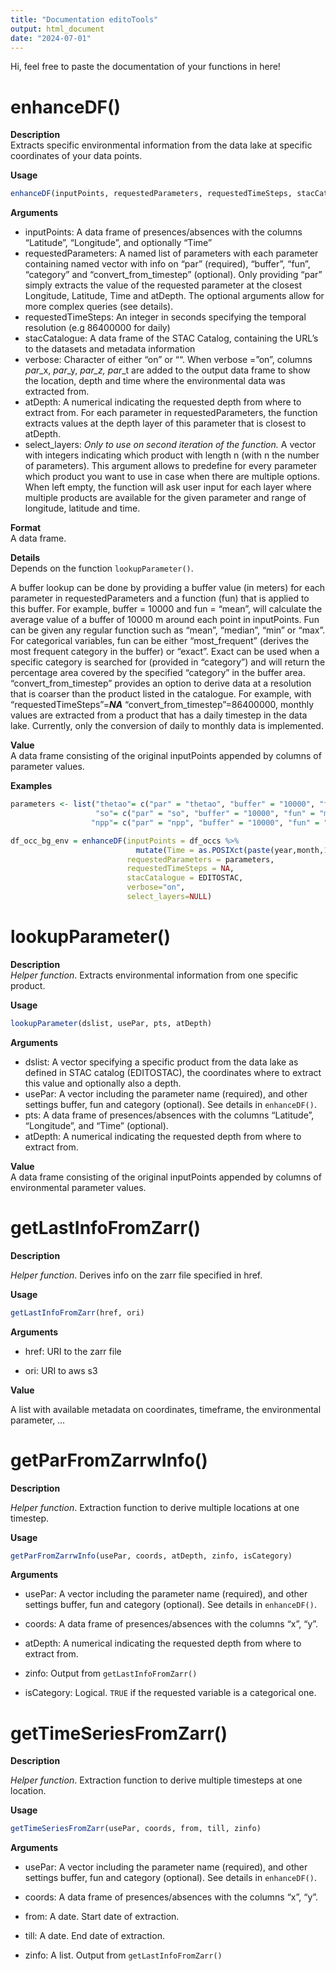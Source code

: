 ```yaml
---
title: "Documentation editoTools"
output: html_document
date: "2024-07-01"
---
```


Hi, feel free to paste the documentation of your functions in here!

# enhanceDF()

**Description**\
Extracts specific environmental information from the data lake at specific coordinates of your data points.

**Usage**

```r
enhanceDF(inputPoints, requestedParameters, requestedTimeSteps, stacCatalogue, verbose, atDepth, select_layers)
```

**Arguments**

-   inputPoints: A data frame of presences/absences with the columns "Latitude", "Longitude", and optionally "Time"
-   requestedParameters: A named list of parameters with each parameter containing named vector with info on "par" (required), "buffer", "fun", "category" and "convert_from_timestep" (optional). Only providing "par" simply extracts the value of the requested parameter at the closest Longitude, Latitude, Time and atDepth. The optional arguments allow for more complex queries (see details).
-   requestedTimeSteps: An integer in seconds specifying the temporal resolution (e.g 86400000 for daily)
-   stacCatalogue: A data frame of the STAC Catalog, containing the URL's to the datasets and metadata information
-   verbose: Character of either "on" or "". When verbose = "on", columns *par*\_x, *par*\_y, *par_z, par*\_t are added to the output data frame to show the location, depth and time where the environmental data was extracted from.
-   atDepth: A numerical indicating the requested depth from where to extract from. For each parameter in requestedParameters, the function extracts values at the depth layer of this parameter that is closest to atDepth.
-   select_layers: *Only to use on second iteration of the function.* A vector with integers indicating which product with length n (with n the number of parameters). This argument allows to predefine for every parameter which product you want to use in case when there are multiple options. When left empty, the function will ask user input for each layer where multiple products are available for the given parameter and range of longitude, latitude and time.

**Format**\
A data frame.

**Details**\
Depends on the function `lookupParameter()`.

A buffer lookup can be done by providing a buffer value (in meters) for each parameter in requestedParameters and a function (fun) that is applied to this buffer. For example, buffer = 10000 and fun = "mean", will calculate the average value of a buffer of 10000 m around each point in inputPoints. Fun can be given any regular function such as "mean", "median", "min" or "max". For categorical variables, fun can be either "most_frequent" (derives the most frequent category in the buffer) or "exact". Exact can be used when a specific category is searched for (provided in "category") and will return the percentage area covered by the specified "category" in the buffer area.\
"convert_from_timestep" provides an option to derive data at a resolution that is coarser than the product listed in the catalogue. For example, with "requestedTimeSteps"=***NA*** "convert_from_timestep"=86400000, monthly values are extracted from a product that has a daily timestep in the data lake. Currently, only the conversion of daily to monthly data is implemented.

**Value**\
A data frame consisting of the original inputPoints appended by columns of parameter values.

**Examples**

```r
parameters <- list("thetao"= c("par" = "thetao", "buffer" = "10000", "fun" = "mean"),
                   "so"= c("par" = "so", "buffer" = "10000", "fun" = "mean"),
                  "npp"= c("par" = "npp", "buffer" = "10000", "fun" = "mean","convert_from_timestep" = "86400000"))

df_occ_bg_env = enhanceDF(inputPoints = df_occs %>% 
                            mutate(Time = as.POSIXct(paste(year,month,1,sep = "-"))),
                          requestedParameters = parameters,
                          requestedTimeSteps = NA,
                          stacCatalogue = EDITOSTAC,
                          verbose="on",
                          select_layers=NULL)
```

# lookupParameter()

**Description**\
*Helper function*. Extracts environmental information from one specific product.

**Usage**

```r
lookupParameter(dslist, usePar, pts, atDepth)
```

**Arguments**

-   dslist: A vector specifying a specific product from the data lake as defined in STAC catalog (EDITOSTAC), the coordinates where to extract this value and optionally also a depth.
-   usePar: A vector including the parameter name (required), and other settings buffer, fun and category (optional). See details in `enhanceDF()`.
-   pts: A data frame of presences/absences with the columns "Latitude", "Longitude", and "Time" (optional).
-   atDepth: A numerical indicating the requested depth from where to extract from.

**Value**\
A data frame consisting of the original inputPoints appended by columns of environmental parameter values.

# getLastInfoFromZarr()

**Description**

*Helper function*. Derives info on the zarr file specified in href.

**Usage**

```r
getLastInfoFromZarr(href, ori)
```

**Arguments**

-   href: URI to the zarr file

-   ori: URI to aws s3

**Value**

A list with available metadata on coordinates, timeframe, the environmental parameter, ...

# getParFromZarrwInfo()

**Description**

*Helper function*. Extraction function to derive multiple locations at one timestep.

**Usage**

```r
getParFromZarrwInfo(usePar, coords, atDepth, zinfo, isCategory)
```

**Arguments**

-   usePar: A vector including the parameter name (required), and other settings buffer, fun and category (optional). See details in `enhanceDF()`.

-   coords: A data frame of presences/absences with the columns "x", "y".

-   atDepth: A numerical indicating the requested depth from where to extract from.

-   zinfo: Output from `getLastInfoFromZarr()`

-   isCategory: Logical. `TRUE` if the requested variable is a categorical one.

# getTimeSeriesFromZarr()

**Description**

*Helper function*. Extraction function to derive multiple timesteps at one location.

**Usage**

```r
getTimeSeriesFromZarr(usePar, coords, from, till, zinfo)
```

**Arguments**

-   usePar: A vector including the parameter name (required), and other settings buffer, fun and category (optional). See details in `enhanceDF()`.

-   coords: A data frame of presences/absences with the columns "x", "y".

-   from: A date. Start date of extraction.

-   till: A date. End date of extraction.

-   zinfo: A list. Output from `getLastInfoFromZarr()`
